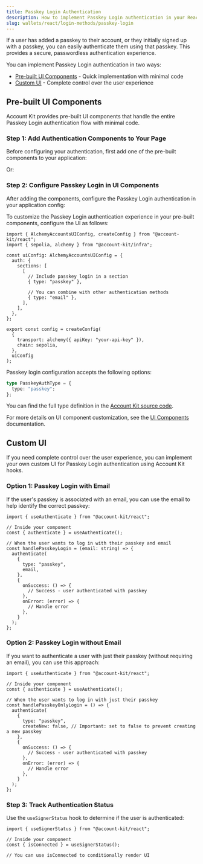 ```yaml
---
title: Passkey Login Authentication
description: How to implement Passkey Login authentication in your React app
slug: wallets/react/login-methods/passkey-login
---
```





If a user has added a passkey to their account, or they initially signed up with a passkey, you can easily authenticate them using that passkey. This provides a secure, passwordless authentication experience.

You can implement Passkey Login authentication in two ways:

- [Pre-built UI Components](#pre-built-ui-components) - Quick implementation with minimal code
- [Custom UI](#custom-ui) - Complete control over the user experience

## Pre-built UI Components

Account Kit provides pre-built UI components that handle the entire Passkey Login authentication flow with minimal code.

### Step 1: Add Authentication Components to Your Page

Before configuring your authentication, first add one of the pre-built components to your application:

<Markdown src="../shared/modal-auth-example.mdx" />

Or:

<Markdown src="../shared/embedded-auth-example.mdx" />

### Step 2: Configure Passkey Login in UI Components

After adding the components, configure the Passkey Login authentication in your application config:

To customize the Passkey Login authentication experience in your pre-built components, configure the UI as follows:

```tsx twoslash
import { AlchemyAccountsUIConfig, createConfig } from "@account-kit/react";
import { sepolia, alchemy } from "@account-kit/infra";

const uiConfig: AlchemyAccountsUIConfig = {
  auth: {
    sections: [
      [
        // Include passkey login in a section
        { type: "passkey" },

        // You can combine with other authentication methods
        { type: "email" },
      ],
    ],
  },
};

export const config = createConfig(
  {
    transport: alchemy({ apiKey: "your-api-key" }),
    chain: sepolia,
  },
  uiConfig
);
```

Passkey login configuration accepts the following options:

```ts twoslash
type PasskeyAuthType = {
  type: "passkey";
};
```

You can find the full type definition in the [Account Kit source code](https://github.com/alchemyplatform/aa-sdk/blob/main/account-kit/react/src/components/auth/types.ts).

For more details on UI component customization, see the [UI Components](/wallets/react/ui-components) documentation.

## Custom UI

If you need complete control over the user experience, you can implement your own custom UI for Passkey Login authentication using Account Kit hooks.

### Option 1: Passkey Login with Email

If the user's passkey is associated with an email, you can use the email to help identify the correct passkey:

```tsx twoslash
import { useAuthenticate } from "@account-kit/react";

// Inside your component
const { authenticate } = useAuthenticate();

// When the user wants to log in with their passkey and email
const handlePasskeyLogin = (email: string) => {
  authenticate(
    {
      type: "passkey",
      email,
    },
    {
      onSuccess: () => {
        // Success - user authenticated with passkey
      },
      onError: (error) => {
        // Handle error
      },
    }
  );
};
```

### Option 2: Passkey Login without Email

If you want to authenticate a user with just their passkey (without requiring an email), you can use this approach:

```tsx twoslash
import { useAuthenticate } from "@account-kit/react";

// Inside your component
const { authenticate } = useAuthenticate();

// When the user wants to log in with just their passkey
const handlePasskeyOnlyLogin = () => {
  authenticate(
    {
      type: "passkey",
      createNew: false, // Important: set to false to prevent creating a new passkey
    },
    {
      onSuccess: () => {
        // Success - user authenticated with passkey
      },
      onError: (error) => {
        // Handle error
      },
    }
  );
};
```

### Step 3: Track Authentication Status

Use the `useSignerStatus` hook to determine if the user is authenticated:

```tsx twoslash
import { useSignerStatus } from "@account-kit/react";

// Inside your component
const { isConnected } = useSignerStatus();

// You can use isConnected to conditionally render UI
```
